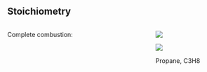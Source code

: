## Stoichiometry {.unnumbered}

:::: {.columns .v-center-container}

::: {.column width="60%"}

\begin{gather*}
Fuel + Air \rightarrow Products
\end{gather*}
Complete combustion:
\begin{gather*}
\ce{C3H8 + 5[O2 + (0.79/0.21)N2] \rightarrow\\ 
3CO2 + 4H2O + 5(0.79/0.21)N2}
\end{gather*}
:::

::: {.column width="30%"}

![](https://upload.wikimedia.org/wikipedia/commons/9/92/Propane_Structural_Formula_B_V1.svg){fig-align=center}

![](https://upload.wikimedia.org/wikipedia/commons/thumb/e/e4/Propane-3D-balls-B.png/800px-Propane-3D-balls-B.png){fig-align=center}

Propane, C3H8


:::
::::

<!-- {.absolute top=200 left=0} -->